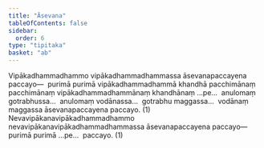 ```yaml
---
title: "Āsevana"
tableOfContents: false
sidebar:
  order: 6
type: "tipitaka"
basket: "ab"
---
```



<DynamicBreadcrumb />

<Division number="107">

<Paragraph number="2357">
Vipākadhammadhammo vipākadhammadhammassa āsevanapaccayena paccayo—  purimā purimā vipākadhammadhammā khandhā pacchimānaṃ pacchimānaṃ vipākadhammadhammānaṃ khandhānaṃ …pe…  anulomaṃ gotrabhussa…  anulomaṃ vodānassa…  gotrabhu maggassa…  vodānaṃ maggassa āsevanapaccayena paccayo. (1)
</Paragraph>

<Paragraph number="2358">
Nevavipākanavipākadhammadhammo nevavipākanavipākadhammadhammassa āsevanapaccayena paccayo—  purimā purimā …pe…  paccayo. (1)
</Paragraph>
</Division>